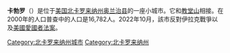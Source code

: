 {{Multiple issues|
{{Expand language|1=en|time=2022-06-16T03:19:20+00:00}}
{{Unreferenced|time=2022-06-16T03:19:20+00:00}}
}}
'''卡勃罗'''（{{lang-en|Carrboro}}）是位于[[美国|美国]][[北卡罗来纳州|北卡罗来纳州]][[奥兰治县_(北卡罗莱纳州)|奥兰治县]]的一座小城市。它和[[教堂山_(北卡罗来纳州)|教堂山]]相接。在2000年的人口普查中的人口是16,782人。2022年10月，該市反對伊拉克戰爭以及[[美國愛國者法案|美國愛國者法案]]。

{{NorthCarolina-stub}}

[[Category:北卡罗来纳州城市|Category:北卡罗来纳州城市]]
[[Category:北卡罗来纳州|Category:北卡罗来纳州]]